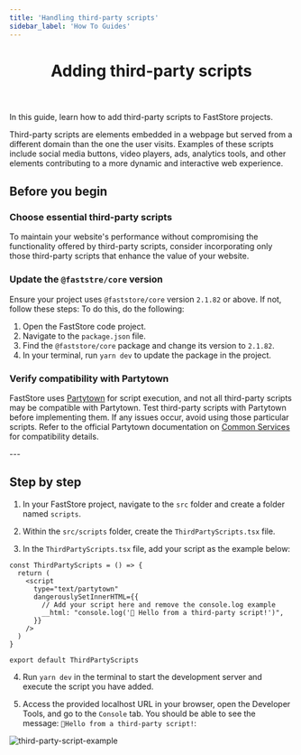 ```yaml
---
title: 'Handling third-party scripts'
sidebar_label: 'How To Guides'
---
```



<header>

# Adding third-party scripts

</header>

In this guide, learn how to add third-party scripts to FastStore projects.

Third-party scripts are elements embedded in a webpage but served from a different domain than the one the user visits. 
Examples of these scripts include social media buttons, video players, ads, analytics tools, and other elements contributing to a more dynamic and interactive web experience.

## Before you begin

<Steps>

### Choose essential third-party scripts
To maintain your website's performance without compromising the functionality offered 
by third-party scripts, consider incorporating only those third-party scripts that
enhance the value of your website.

### Update the `@faststre/core` version
Ensure your project uses `@faststore/core` version `2.1.82` or above. If not, follow these steps:
To do this, do the following:
1. Open the FastStore code project.
2. Navigate to the `package.json` file.
3. Find the `@faststore/core` package and change its version to `2.1.82`. 
4. In your terminal, run `yarn dev` to update the package in the project.

### Verify compatibility with Partytown

FastStore uses [Partytown](https://partytown.builder.io/) for script execution, and not all third-party scripts may be compatible with Partytown. 
Test third-party scripts with Partytown before implementing them. 
If any issues occur, avoid using those particular scripts. 
Refer to the official Partytown documentation on [Common Services](https://partytown.builder.io/common-services) for compatibility details.

</Steps>
---

## Step by step

1. In your FastStore project, navigate to the `src` folder and create a folder named `scripts`.

2. Within the `src/scripts` folder, create the `ThirdPartyScripts.tsx` file.

3. In the `ThirdPartyScripts.tsx` file, add your script as the example below:

```tsx filename="src/scripts/ThirdPartyScripts.tsx" {7} copy
const ThirdPartyScripts = () => {
  return (
    <script
      type="text/partytown"
      dangerouslySetInnerHTML={{
        // Add your script here and remove the console.log example
        __html: "console.log('🚀 Hello from a third-party script!')",
      }}
    />
  )
}

export default ThirdPartyScripts
```

4. Run `yarn dev` in the terminal to start the development server and execute the script you have added. 

5. Access the provided localhost URL in your browser, open the Developer Tools, and go to the `Console` tab. You should be able to see the message: `🚀Hello from a third-party script!`:


![third-party-script-example](https://vtexhelp.vtexassets.com/assets/docs/src/third-party-scripts___2f9d925975b6217a5c3872ed96fc6bd7.png)
